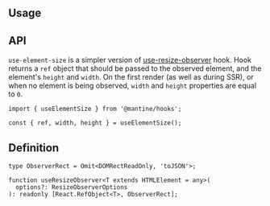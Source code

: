 

## Usage

<Demo data={HooksDemos.useElementSizeDemo} />

## API

`use-element-size` is a simpler version of [use-resize-observer](https://mantine.dev/hooks/use-resize-observer/) hook.
Hook returns a `ref` object that should be passed to the observed element, and the element's `height` and `width`.
On the first render (as well as during SSR), or when no element is being observed, `width` and `height` properties are equal to `0`.

```tsx
import { useElementSize } from '@mantine/hooks';

const { ref, width, height } = useElementSize();
```

## Definition

```tsx
type ObserverRect = Omit<DOMRectReadOnly, 'toJSON'>;

function useResizeObserver<T extends HTMLElement = any>(
  options?: ResizeObserverOptions
): readonly [React.RefObject<T>, ObserverRect];
```
